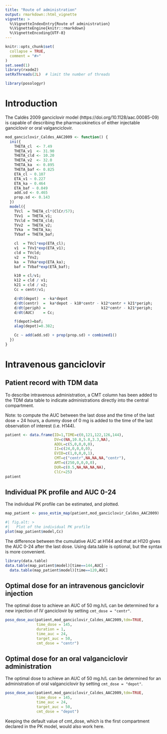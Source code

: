 ```yaml
---
title: "Route of administration"
output: rmarkdown::html_vignette
vignette: >
  %\VignetteIndexEntry{Route of administration}
  %\VignetteEngine{knitr::rmarkdown}
  %\VignetteEncoding{UTF-8}
---
```


```r
knitr::opts_chunk$set(
  collapse = TRUE,
  comment = "#>"
)
set.seed(1)
library(rxode2)
setRxThreads(2L)  # limit the number of threads
```

```r
library(posologyr)
```

# Introduction
The Caldès 2009 ganciclovir model (https://doi.org/10.1128/aac.00085-09) is capable of describing the pharmacokinetics of either injectable ganciclovir or oral valganciclovir.

```r
mod_ganciclovir_Caldes_AAC2009 <- function() {
  ini({
    THETA_cl  <- 7.49
    THETA_v1  <- 31.90
    THETA_cld <- 10.20
    THETA_v2  <- 32.0
    THETA_ka  <- 0.895
    THETA_baf <- 0.825
    ETA_cl ~ 0.107
    ETA_v1 ~ 0.227
    ETA_ka ~ 0.464
    ETA_baf ~ 0.049
    add.sd <- 0.465
    prop.sd <- 0.143
  })
  model({
    TVcl  = THETA_cl*(ClCr/57);
    TVv1  = THETA_v1;
    TVcld = THETA_cld;
    TVv2  = THETA_v2;
    TVka  = THETA_ka;
    TVbaf = THETA_baf;

    cl  = TVcl*exp(ETA_cl);
    v1  = TVv1*exp(ETA_v1);
    cld = TVcld;
    v2  = TVv2;
    ka  = TVka*exp(ETA_ka);
    baf = TVbaf*exp(ETA_baf);

    k10 = cl/v1;
    k12 = cld / v1;
    k21 = cld / v2;
    Cc = centr/v1;

    d/dt(depot)  = -ka*depot
    d/dt(centr)  =  ka*depot - k10*centr - k12*centr + k21*periph;
    d/dt(periph) =                         k12*centr - k21*periph;
    d/dt(AUC)    = Cc;

    f(depot)=baf;
    alag(depot)=0.382;

    Cc ~ add(add.sd) + prop(prop.sd) + combined1()
  })
}
```

# Intravenous ganciclovir

## Patient record with TDM data

To describe intravenous administration, a CMT column has been added to the TDM data table to indicate administrations directly into the central compartment.

Note: to compute the AUC between the last dose and the time of the last dose + 24 hours, a dummy dose of 0 mg is added to the time of the last observation of interest (i.e. H144).

```r
patient <- data.frame(ID=1,TIME=c(0,121,122,126,144),
                      DV=c(NA,10.8,5.8,3.3,NA),
                      ADDL=c(5,0,0,0,0),
                      II=c(24,0,0,0,0),
                      EVID=c(1,0,0,0,1),
                      CMT=c("centr",NA,NA,NA,"centr"),
                      AMT=c(250,0,0,0,0),
                      DUR=c(0.5,NA,NA,NA,NA),
                      ClCr=25)
patient
```

## Individual PK profile and AUC 0-24

The individual PK profile can be estimated, and plotted.

```r
map_patient <- poso_estim_map(patient,mod_ganciclovir_Caldes_AAC2009)
```

```r
#| fig.alt: >
#|   Plot of the individual PK profile
plot(map_patient$model,Cc)
```

The difference between the cumulative AUC at H144 and that at H120 gives the AUC 0-24 after the last dose. Using data.table is optional, but the syntax is more convenient.

```r
library(data.table)
data.table(map_patient$model)[time==144,AUC] - 
  data.table(map_patient$model)[time==120,AUC]
```

## Optimal dose for an intravenous ganciclovir injection

The optimal dose to achieve an AUC of 50 mg.h/L can be determined for a new injection of IV ganciclovir by setting `cmt_dose = "centr"`.

```r
poso_dose_auc(patient,mod_ganciclovir_Caldes_AAC2009,tdm=TRUE,
              time_dose = 145,
              duration = 1,
              time_auc = 24,
              target_auc = 50,
              cmt_dose = "centr")
```

## Optimal dose for an oral valganciclovir administration

The optimal dose to achieve an AUC of 50 mg.h/L can be determined for an administration of oral valganciclovir by setting `cmt_dose = "depot"`. 

```r
poso_dose_auc(patient,mod_ganciclovir_Caldes_AAC2009,tdm=TRUE,
              time_dose = 145,
              time_auc = 24,
              target_auc = 50,
              cmt_dose = "depot")
```
Keeping the default value of cmt_dose, which is the first compartment declared in the PK model, would also work here.
